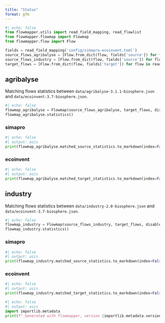```yaml
---
title: "Status"
format: gfm
---
```


```python
#| echo: false
from flowmapper.utils import read_field_mapping, read_flowlist
from flowmapper.flowmap import Flowmap
from flowmapper.flow import Flow

fields = read_field_mapping('config/simapro-ecoinvent.toml')
source_flows_agribalyse = [Flow.from_dict(flow, fields['source']) for flow in read_flowlist('data/agribalyse-3.1.1-biosphere.json')]
source_flows_industry = [Flow.from_dict(flow, fields['source']) for flow in read_flowlist('data/industry-2.0-biosphere.json')]
target_flows = [Flow.from_dict(flow, fields['target']) for flow in read_flowlist('data/ecoinvent-3.7-biosphere.json')]
```

## agribalyse

Matching flows statistics between `data/agribalyse-3.1.1-biosphere.json` and `data/ecoinvent-3.7-biosphere.json`.

```python
#| echo: false
flowmap_agribalyse = Flowmap(source_flows_agribalyse, target_flows, disable_progress = True)
flowmap_agribalyse.statistics()
```

### simapro

```python
#| echo: false
#| output: asis
print(flowmap_agribalyse.matched_source_statistics.to_markdown(index=False))
```

### ecoinvent

```python
#| echo: false
#| output: asis
print(flowmap_agribalyse.matched_target_statistics.to_markdown(index=False))
```

## industry

Matching flows statistics between `data/industry-2.0-biosphere.json` and `data/ecoinvent-3.7-biosphere.json`.

```python
#| echo: false
flowmap_industry = Flowmap(source_flows_industry, target_flows, disable_progress = True)
flowmap_industry.statistics()
```

### simapro

```python
#| echo: false
#| output: asis
print(flowmap_industry.matched_source_statistics.to_markdown(index=False))
```

### ecoinvent

```python
#| echo: false
#| output: asis
print(flowmap_industry.matched_target_statistics.to_markdown(index=False))
```

```python
#| echo: false
#| output: asis
import importlib.metadata
print(f"_Generated with flowmapper, version {importlib.metadata.version('flowmapper')}._")
```